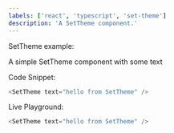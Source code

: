 ```yaml
---
labels: ['react', 'typescript', 'set-theme']
description: 'A SetTheme component.'
---
```



SetTheme example:

A simple SetTheme component with some text

Code Snippet:
```js
<SetTheme text="hello from SetTheme" />
```


Live Playground:
```js live
<SetTheme text="hello from SetTheme" />
```
